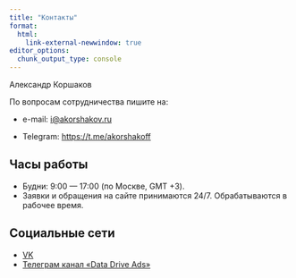 ```yaml
---
title: "Контакты"
format:
  html:
    link-external-newwindow: true
editor_options: 
  chunk_output_type: console
---
```


Александр Коршаков

По вопросам сотрудничества пишите на:

- e-mail: <i@akorshakov.ru>

- Telegram: <https://t.me/akorshakoff>


## Часы работы

- Будни: 9:00 — 17:00 (по Москве, GMT +3).
- Заявки и обращения на сайте принимаются 24/7. Обрабатываются в рабочее время.


## Социальные сети

- [VK](https://vk.com/akorshakoff)
- [Телеграм канал «Data Drive Ads»](https://t.me/data_driven_ads)




